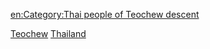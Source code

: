 [[Category:泰籍华人|Teochew]]
[[Category:海外潮汕人|Thailand]]

[[en:Category:Thai_people_of_Teochew_descent|en:Category:Thai people of Teochew descent]]